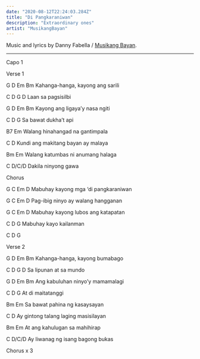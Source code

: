 ```yaml
---
date: "2020-08-12T22:24:03.284Z"
title: "Di Pangkaraniwan"
description: "Extraordinary ones"
artist: "MusikangBayan"
---
```


Music and lyrics by Danny Fabella / [Musikang Bayan](https://www.facebook.com/Musikangbayan).

---

Capo 1

<Section>Verse 1</Section>

<Chords>   G      D       Em        Bm</Chords>
<Lyrics>Kahanga-hanga, kayong ang sarili</Lyrics>

<Chords>  C         D    G     D</Chords>
<Lyrics>Laan sa pagsisilbi</Lyrics>

<Chords>  G           D     Em      Bm</Chords>
<Lyrics>Kayong ang ligaya’y nasa ngiti</Lyrics>

<Chords>    C        D     G    </Chords>
<Lyrics>Sa bawat dukha’t api</Lyrics>

<Chords>  B7                       Em</Chords>
<Lyrics>Walang hinahangad na gantimpala</Lyrics>

<Chords>   C                     D</Chords>
<Lyrics>Kundi ang makitang bayan ay malaya</Lyrics>

<Chords>  Bm                  Em </Chords>
<Lyrics>Walang katumbas ni anumang halaga</Lyrics>

<Chords>   C             D/C/D</Chords>
<Lyrics>Dakila ninyong gawa</Lyrics>

<Section>Chorus</Section>

<Chords>  G        C        Em         D</Chords>
<Lyrics>Mabuhay kayong mga ‘di pangkaraniwan</Lyrics>

<Chords>    G       C        Em       D</Chords>
<Lyrics>Pag-ibig ninyo ay walang hangganan</Lyrics>

<Chords>  G        C         Em      D</Chords>
<Lyrics>Mabuhay kayong lubos ang katapatan</Lyrics>

<Chords>  C       D        G</Chords>
<Lyrics>Mabuhay kayo kailanman</Lyrics>

<Chords>C      D       G</Chords>

<Section>Verse 2</Section>

<Chords>  G        D      Em      Bm</Chords>
<Lyrics>Kahanga-hanga, kayong bumabago</Lyrics>

<Chords>      C       D      G     D</Chords>
<Lyrics>Sa lipunan at sa mundo</Lyrics>

<Chords>      G      D          Em   Bm</Chords>
<Lyrics>Ang  kabuluhan ninyo’y mamamalagi</Lyrics>

<Chords>   C     D     G</Chords>
<Lyrics>At di maitatanggi</Lyrics>

<Chords>    Bm               Em</Chords>
<Lyrics>Sa bawat pahina ng kasaysayan</Lyrics>

<Chords>    C                       D</Chords>
<Lyrics>Ay gintong talang laging masisilayan</Lyrics>

<Chords>   Bm                    Em</Chords>
<Lyrics>At ang kahulugan sa mahihirap</Lyrics>

<Chords>      C                     D/C/D</Chords>
<Lyrics>Ay liwanag ng isang bagong bukas</Lyrics>

<Section>Chorus x 3</Section>
